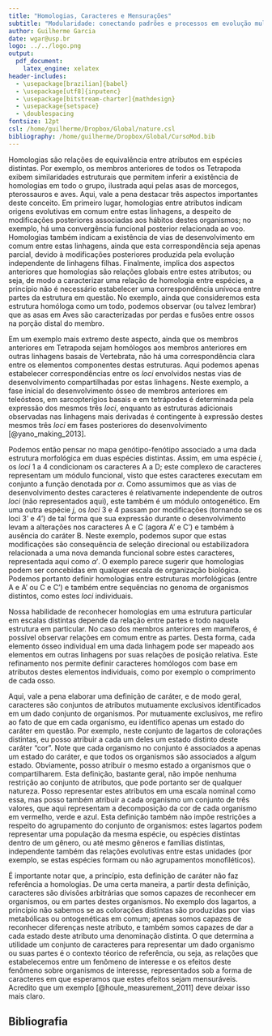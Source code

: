 ```yaml
---
title: "Homologias, Caracteres e Mensurações"
subtitle: "Modularidade: conectando padrões e processos em evolução multivariada"
author: Guilherme Garcia
date: wgar@usp.br
logo: ../../logo.png
output:
  pdf_document:
    latex_engine: xelatex
header-includes:
  - \usepackage[brazilian]{babel}
  - \usepackage[utf8]{inputenc}
  - \usepackage[bitstream-charter]{mathdesign}
  - \usepackage{setspace}
  - \doublespacing
fontsize: 12pt
csl: /home/guilherme/Dropbox/Global/nature.csl
bibliography: /home/guilherme/Dropbox/Global/CursoMod.bib
---	
```


Homologias são relações de equivalência entre atributos em espécies distintas.
Por exemplo, os membros anteriores de todos os Tetrapoda exibem similaridades estruturais que permitem inferir a existência de homologias em todo o grupo, ilustrada aqui pelas asas de morcegos, pterossauros e aves.
Aqui, vale a pena destacar três aspectos importantes deste conceito.
Em primeiro lugar, homologias entre atributos indicam origens evolutivas em comum entre estas linhagens, a despeito de modificações posteriores associadas aos hábitos destes organismos; no exemplo, há uma convergência funcional posterior relacionada ao voo.
Homologias também indicam a existência de vias de desenvolvimento em comum entre estas linhagens, ainda que esta correspondência seja apenas parcial, devido à modificações posteriores produzida pela evolução independente de linhagens filhas.
Finalmente, implica dos aspectos anteriores que homologias são relações globais entre estes atributos; ou seja, de modo a caracterizar uma relação de homologia entre espécies, a princípio não é necessário estabelecer uma correspondência unívoca entre partes da estrutura em questão.
No exemplo, ainda que consideremos esta estrutura homóloga como um todo, podemos observar (ou talvez lembrar) que as asas em Aves são caracterizadas por perdas e fusões entre ossos na porção distal do membro.

Em um exemplo mais extremo deste aspecto, ainda que os membros anteriores em Tetrapoda sejam homólogos aos membros anteriores em outras linhagens basais de Vertebrata, não há uma correspondência clara entre os elementos componentes destas estruturas.
Aqui podemos apenas estabelecer correspondências entre os *loci* envolvidos nestas vias de desenvolvimento compartilhadas por estas linhagens.
Neste exemplo, a fase inicial do desenvolvimento ósseo de membros anteriores em teleósteos, em sarcopterígios basais e em tetrápodes é determinada pela expressão dos mesmos três *loci*, enquanto as estruturas adicionais observadas nas linhagens mais derivadas é contingente à expressão destes mesmos três *loci* em fases posteriores do desenvolvimento [@yano_making_2013].

Podemos então pensar no mapa genótipo-fenótipo associado a uma dada estrutura morfológica em duas espécies distintas.
Assim, em uma espécie $i$, os *loci* 1 a 4 condicionam os caracteres A a D; este complexo de caracteres representam um módulo funcional, visto que estes caracteres executam em conjunto a função denotada por $\alpha$.
Como assumimos que as vias de desenvolvimento destes caracteres é relativamente independente de outros *loci* (não representados aqui), este também é um módulo ontogenético.
Em uma outra espécie $j$, os *loci* 3 e 4 passam por modificações (tornando se os loci 3' e 4') de tal forma que sua expressão durante o desenvolvimento levam a alterações nos caracteres A e C (agora A' e C') e também à ausência do caráter B.
Neste exemplo, podemos supor que estas modificações são consequência de seleção direcional ou estabilizadora relacionada a uma nova demanda funcional sobre estes caracteres, representada aqui como $\alpha'$.
O exemplo parece sugerir que homologias podem ser concebidas em qualquer escala de organização biológica.
Podemos portanto definir homologias entre estruturas morfológicas (entre A e A' ou C e C') e também entre sequências no genoma de organismos distintos, como estes *loci* individuais.

Nossa habilidade de reconhecer homologias em uma estrutura particular em escalas distintas depende da relação entre partes e todo naquela estrutura em particular.
No caso dos membros anteriores em mamíferos, é possível observar relações em comum entre as partes.
Desta forma, cada elemento ósseo individual em uma dada linhagem pode ser mapeado aos elementos em outras linhagens por suas relações de posição relativa.
Este refinamento nos permite definir caracteres homólogos com base em atributos destes elementos individuais, como por exemplo o comprimento de cada osso.

Aqui, vale a pena elaborar uma definição de caráter, e de modo geral, caracteres são conjuntos de atributos mutuamente exclusivos identificados em um dado conjunto de organismos. 
Por mutuamente exclusivos, me refiro ao fato de que em cada organismo, eu identifico apenas um estado do caráter em questão.
Por exemplo, neste conjunto de lagartos de colorações distintas, eu posso atribuir a cada um deles um estado distinto deste caráter "cor".
Note que cada organismo no conjunto é associados a apenas um estado do caráter, e que todos os organismos são associados a algum estado.
Obviamente, posso atribuir o mesmo estado a organismos que o compartilharem.
Esta definição, bastante geral, não impõe nenhuma restrição ao conjunto de atributos, que pode portanto ser de qualquer natureza.
Posso representar estes atributos em uma escala nominal como essa, mas posso também atribuir a cada organismo um conjunto de três valores, que aqui representam a decomposição da cor de cada organismo em vermelho, verde e azul.
Esta definição também não impõe restrições a respeito do agrupamento do conjunto de organismos: estes lagartos podem representar uma população da mesma espécie, ou espécies distintas dentro de um gênero, ou até mesmo gêneros e famílias distintas, independente também das relações evolutivas entre estas unidades (por exemplo, se estas espécies formam ou não agrupamentos monofiléticos).

É importante notar que, a princípio, esta definição de caráter não faz referência a homologias.
De uma certa maneira, a partir desta definição, caracteres são divisões arbitrárias que somos capazes de reconhecer em organismos, ou em partes destes organismos.
No exemplo dos lagartos, a princípio não sabemos se as colorações distintas são produzidas por vias metabólicas ou ontogenéticas em comum; apenas somos capazes de reconhecer diferenças neste atributo, e também somos capazes de dar a cada estado deste atributo uma denominação distinta.
O que determina a utilidade um conjunto de caracteres para representar um dado organismo ou suas partes é o contexto téorico de referência, ou seja, as relações que estabelecemos entre um fenômeno de interesse e os efeitos deste fenômeno sobre organismos de interesse, representados sob a forma de caracteres em que esperamos que estes efeitos sejam mensuráveis.
Acredito que um exemplo [@houle_measurement_2011] deve deixar isso mais claro.

## Bibliografia
